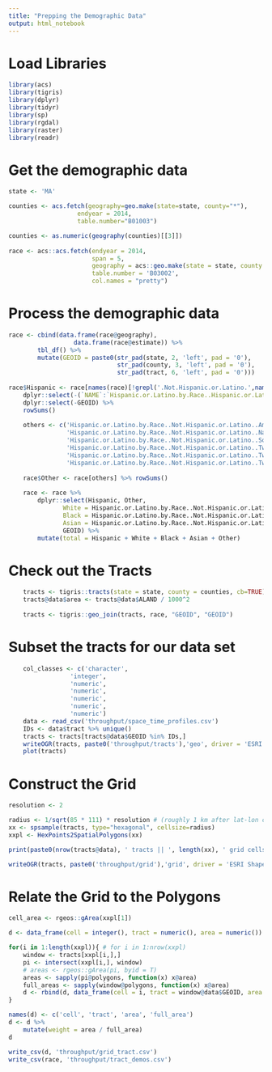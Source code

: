 ```yaml
---
title: "Prepping the Demographic Data"
output: html_notebook
---
```


# Load Libraries

```r
library(acs)
library(tigris)
library(dplyr)
library(tidyr)
library(sp)
library(rgdal)
library(raster)
library(readr)
```

# Get the demographic data

```r
state <- 'MA'

counties <- acs.fetch(geography=geo.make(state=state, county="*"), 
				   endyear = 2014,
				   table.number="B01003")

counties <- as.numeric(geography(counties)[[3]])
	
race <- acs::acs.fetch(endyear = 2014,
					   span = 5,
					   geography = acs::geo.make(state = state, county = counties, tract = '*'),
					   table.number = 'B03002',
					   col.names = "pretty")
```

# Process the demographic data

```r

race <- cbind(data.frame(race@geography),
				  data.frame(race@estimate)) %>%
		tbl_df() %>%
		mutate(GEOID = paste0(str_pad(state, 2, 'left', pad = '0'),
							  str_pad(county, 3, 'left', pad = '0'),
							  str_pad(tract, 6, 'left', pad = '0')))
	
race$Hispanic <- race[names(race)[!grepl('.Not.Hispanic.or.Latino.',names(race))]] %>%
	dplyr::select(-(`NAME`:`Hispanic.or.Latino.by.Race..Hispanic.or.Latino.`)) %>%
	dplyr::select(-GEOID) %>%
	rowSums()
	
	others <- c('Hispanic.or.Latino.by.Race..Not.Hispanic.or.Latino..American.Indian.and.Alaska.Native.alone',
				'Hispanic.or.Latino.by.Race..Not.Hispanic.or.Latino..Native.Hawaiian.and.Other.Pacific.Islander.alone',
				'Hispanic.or.Latino.by.Race..Not.Hispanic.or.Latino..Some.other.race.alone',
				'Hispanic.or.Latino.by.Race..Not.Hispanic.or.Latino..Two.or.more.races.',
				'Hispanic.or.Latino.by.Race..Not.Hispanic.or.Latino..Two.or.more.races..Two.races.including.Some.other.race',
				'Hispanic.or.Latino.by.Race..Not.Hispanic.or.Latino..Two.or.more.races..Two.races.excluding.Some.other.race..and.three.or.more.races')
	
	race$Other <- race[others] %>% rowSums()
	
	race <- race %>%
		dplyr::select(Hispanic, Other,
			   White = Hispanic.or.Latino.by.Race..Not.Hispanic.or.Latino..White.alone,
			   Black = Hispanic.or.Latino.by.Race..Not.Hispanic.or.Latino..Black.or.African.American.alone,
			   Asian = Hispanic.or.Latino.by.Race..Not.Hispanic.or.Latino..Asian.alone,
			   GEOID) %>%
		mutate(total = Hispanic + White + Black + Asian + Other)

```

# Check out the Tracts
```r
	tracts <- tigris::tracts(state = state, county = counties, cb=TRUE)
	tracts@data$area <- tracts@data$ALAND / 1000^2
	
	tracts <- tigris::geo_join(tracts, race, "GEOID", "GEOID")
```	

# Subset the tracts for our data set
```r
	col_classes <- c('character', 
				 'integer', 
				 'numeric', 
				 'numeric', 
				 'numeric', 
				 'numeric', 
				 'numeric')
	data <- read_csv('throughput/space_time_profiles.csv')
	IDs <- data$tract %>% unique() 
	tracts <- tracts[tracts@data$GEOID %in% IDs,] 
	writeOGR(tracts, paste0('throughput/tracts'),'geo', driver = 'ESRI Shapefile', morphToESRI = TRUE)
	plot(tracts)
```

# Construct the Grid

```r
resolution <- 2

radius <- 1/sqrt(85 * 111) * resolution # (roughly 1 km after lat-lon conversion)
xx <- spsample(tracts, type="hexagonal", cellsize=radius)
xxpl <- HexPoints2SpatialPolygons(xx)

print(paste0(nrow(tracts@data), ' tracts || ', length(xx), ' grid cells'))

writeOGR(tracts, paste0('throughput/grid'),'grid', driver = 'ESRI Shapefile', morphToESRI = TRUE)

```

# Relate the Grid to the Polygons

```r

cell_area <- rgeos::gArea(xxpl[1])

d <- data_frame(cell = integer(), tract = numeric(), area = numeric())

for(i in 1:length(xxpl)){ # for i in 1:nrow(xxpl)
	window <- tracts[xxpl[i,],]
	pi <- intersect(xxpl[i,], window)
	# areas <- rgeos::gArea(pi, byid = T)
	areas <- sapply(pi@polygons, function(x) x@area)
	full_areas <- sapply(window@polygons, function(x) x@area)
	d <- rbind(d, data_frame(cell = i, tract = window@data$GEOID, area = areas, full_area = full_areas))
}

names(d) <- c('cell', 'tract', 'area', 'full_area')
d <- d %>%
	mutate(weight = area / full_area)
d
```

```r
write_csv(d, 'throughput/grid_tract.csv')
write_csv(race, 'throughput/tract_demos.csv')
```




